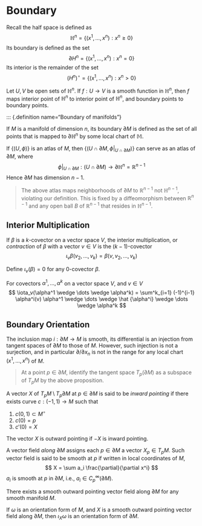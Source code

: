 # Boundary

::: {.definition name="Boundary of half space"}

Recall the half space is defined as
$$
\mathbb H^n = \{ (x^1, \dots, x^n) : x^n \ge 0 \}
$$
Its boundary is defined as the set
$$
\mathbb \partial H^n = \{ (x^1, \dots, x^n) : x^n = 0 \}
$$
Its interior is the remainder of the set
$$
\mathbb (H^n)^{\circ} = \{ (x^1, \dots, x^n) : x^n > 0 \}
$$


:::

::: {.theorem}

Let $U, V$ be open sets of $\mathbb H^n$. If $f: U \to V$ is a smooth function in $\mathbb H^n$, then $f$ maps interior point
of $\mathbb H^n$ to interior point of $\mathbb H^n$, and boundary points to boundary points.

:::

::: {.definition name="Boundary of manifolds"}

If $M$ is a manifold of dimension $n$, its boundary $\partial M$ is defined as the set of all points that is mapped to
$\partial \mathbb H^n$ by some local chart of $\mathbb M$.

If $\{(U, \phi) \}$ is an atlas of $M$, then $\{ (U \cap \partial M, \phi |_{U \cap \partial M}) \}$ can serve as an
atlas of $\partial M$, where
$$
\phi|_{U \cap \partial M}: (U \cap \partial M) \to \partial \mathbb H^n = \mathbb R^{n - 1}
$$
Hence $\partial M$ has dimension $n - 1$.

> The above atlas maps neighborhoods of $\partial M$ to $\mathbb R^{n-1}$ not $\mathbb H^{n-1}$, violating our definition.
> This is fixed by a diffeomorphism between $\mathbb R^{n-1}$ and any open ball $B$ of $\mathbb R^{n-1}$ that resides in $\mathbb H^{n-1}$.

## Interior Multiplication

::: {.definition name="Interior multiplication"}

If $\beta$ is a $k$-covector on a vector space $V$, the interior multiplication, or *contraction* of $\beta$
with a vector $v \in V$ is the $(k - 1)$-covector
$$
\iota_v \beta (v_2, \dots, v_k) = \beta(v, v_2, \dots, v_k)
$$

Define $\iota_v(\beta) = 0$ for any $0$-covector $\beta$.

:::

::: {.proposition}

For covectors $\alpha^1, \dots, \alpha^k$ on a vector space $V$, and $v \in V$
$$
\iota_v(\alpha^1 \wedge \dots \wedge \alpha^k) = \sum^k_{i=1} (-1)^{i-1} \alpha^i(v)
\alpha^1 \wedge \dots \wedge \hat {\alpha^i} \wedge \dots \wedge \alpha^k
$$

:::

## Boundary Orientation

::: {.proposition}

The inclusion map $i: \partial M \to M$ is smooth, its differential is an injection
from tangent spaces of $\partial M$ to those of $M$. However, such injection is
not a surjection, and in particular $\partial/\partial x_n$ is not in the range
for any local chart $(x^1, \dots, x^n)$ of $M$.

:::

> At a point $p \in \partial M$, identify the tangent space $T_p(\partial M)$ as a
> subspace of $T_pM$ by the above proposition.

::: {.definition name="Outward pointing vector"}

A vector $X$ of $T_pM \setminus T_p \partial M$ at $p \in \partial M$ is said to be *inward pointing* if there exists curve
$c: (-1, 1) \to M$ such that

1. $c(0, 1) \subset M^\circ$
1. $c(0) = p$
2. $c'(0) = X$

The vector $X$ is outward pointing if $-X$ is inward pointing.

:::

::: {.definition name="Smooth outward pointing vector field"}

A vector field *along* $\partial M$ assigns each $p \in \partial M$ a vector $X_p \in T_pM$. Such
vector field is said to be smooth at $p$ if written in local coordinates of $M$,
$$
X = \sum a_i \frac{\partial}{\partial x^i}
$$
$a_i$ is smooth at $p$ in $\partial M$, i.e., $a_i \in C^\infty_p(\partial M)$.

:::

::: {.theorem}

There exists a smooth outward pointing vector field along $\partial M$ for any smooth manifold $M$.

:::

::: {.theorem}

If $\omega$ is an orientation form of $M$, and $X$ is a smooth outward pointing vector field
along $\partial M$, then $\iota_X\omega$ is an orientation form of $\partial M$.

:::
